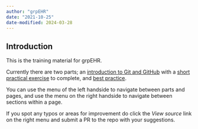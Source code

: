 ```yaml
---
author: "grpEHR"
date: "2021-10-25"
date-modified: 2024-03-28
---
```


## Introduction {.unnumbered}

This is the training material for grpEHR.

Currently there are two parts; an [introduction to Git and GitHub](01-index.qmd) with a [short practical exercise](01-12-short-practical.qmd) to complete, and [best practice](02-index.qmd).

You can use the menu of the left handside to navigate between parts and pages, and use the menu on the right handside to navigate between sections within a page.

If you spot any typos or areas for improvement do click the _View source_ link on the right menu and submit a PR to the repo with your suggestions.
